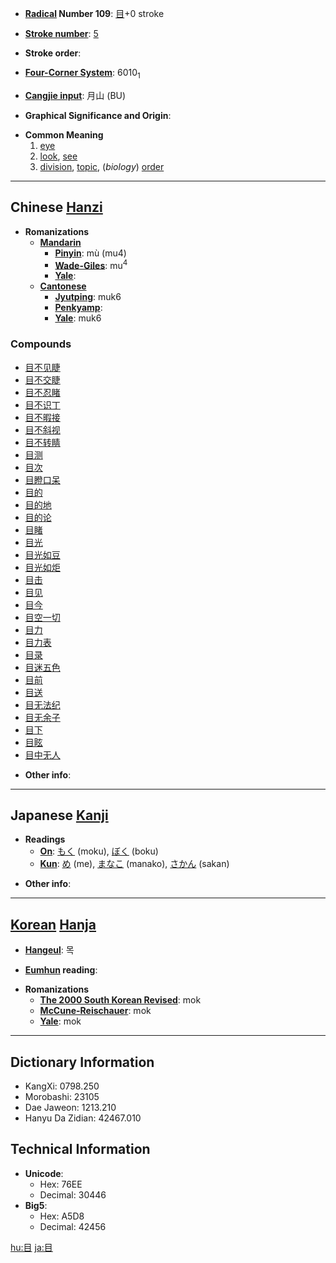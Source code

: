 * '''[[Wiktionary:Chinese radical index| Radical]] Number 109''': [[Wiktionary:Chinese radical index 目|目]]+0 stroke

* '''[[Wiktionary:Chinese total strokes index|Stroke number]]''': [[Wiktionary:Chinese total strokes index 5|5]]

* '''Stroke order''': 

* '''[[Wiktionary:Chinese four corner index|Four-Corner System]]''': 6010<sub>1</sub>

* '''[[Wiktionary:Chinese Cangjie index|Cangjie input]]''': 月山 (BU)

* '''Graphical Significance and Origin''': 

* '''Common Meaning'''
*# [[eye]]
*# [[look]], [[see]]
*# [[division]], [[topic]], (''biology'') [[order]]


----

== Chinese [[Hanzi]] ==

* '''Romanizations'''
** '''[[Mandarin]]'''
*** '''[[Pinyin]]''': mù (mu4)
*** '''[[Wade-Giles]]''': mu<sup>4</sup>
*** '''[[Yale]]''': 
** '''[[Cantonese]]'''
*** '''[[Jyutping]]''': muk6
*** '''[[Penkyamp]]''': 
*** '''[[Yale]]''': muk6

===Compounds===
*[[目不见睫]]
*[[目不交睫]]
*[[目不忍睹]]
*[[目不识丁]]
*[[目不暇接]]
*[[目不斜视]]
*[[目不转睛]]
*[[目测]]
*[[目次]]
*[[目瞪口呆]]
*[[目的]]
*[[目的地]]
*[[目的论]]
*[[目睹]]
*[[目光]]
*[[目光如豆]]
*[[目光如炬]]
*[[目击]]
*[[目见]]
*[[目今]]
*[[目空一切]]
*[[目力]]
*[[目力表]]
*[[目录]]
*[[目迷五色]]
*[[目前]]
*[[目送]]
*[[目无法纪]]
*[[目无余子]]
*[[目下]]
*[[目眩]]
*[[目中无人]]

* '''Other info''': 

----

== Japanese [[Kanji]] ==

* '''Readings'''
** '''[[On]]''': [[もく]] (moku), [[ぼく]] (boku)
** '''[[Kun]]''': [[め]] (me), [[まなこ]] (manako), [[さかん]] (sakan)

* '''Other info''':  

----

== [[Korean]] [[Hanja]] ==

* '''[[Hangeul]]''': 목

* '''[[Eumhun]] reading''': 

* '''Romanizations'''
** '''[[The 2000 South Korean Revised Romanization|The 2000 South Korean Revised]]''': mok
** '''[[McCune-Reischauer]]''': mok
** '''[[Yale]]''': mok

----

== Dictionary Information ==

* KangXi: 0798.250
* Morobashi: 23105
* Dae Jaweon: 1213.210
* Hanyu Da Zidian: 42467.010

== Technical Information ==

* '''Unicode''':
** Hex: 76EE
** Decimal: 30446
* '''Big5''':
** Hex: A5D8
** Decimal: 42456

[[hu:目]]
[[ja:目]]